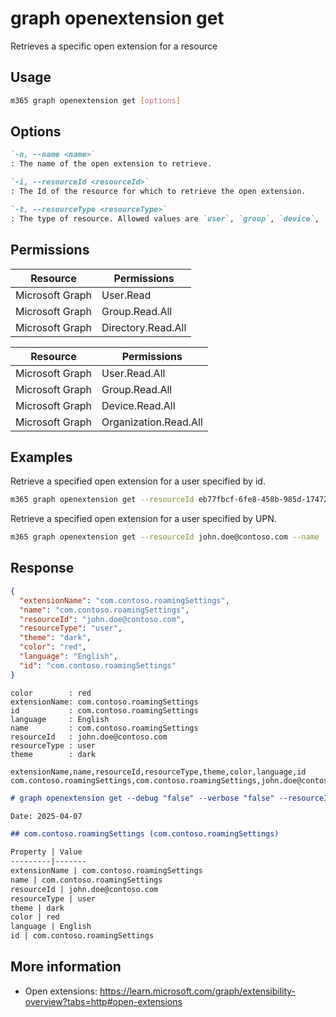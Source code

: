 
# graph openextension get

Retrieves a specific open extension for a resource

## Usage

```sh
m365 graph openextension get [options]
```

## Options

```md definition-list
`-n, --name <name>`
: The name of the open extension to retrieve.

`-i, --resourceId <resourceId>`
: The Id of the resource for which to retrieve the open extension.

`-t, --resourceType <resourceType>`
: The type of resource. Allowed values are `user`, `group`, `device`, `organization`.
```

<Global />

## Permissions
<Tabs>
  <TabItem value="Delegated">

  | Resource        | Permissions        |
  |-----------------|--------------------|
  | Microsoft Graph | User.Read          |
  | Microsoft Graph | Group.Read.All     |
  | Microsoft Graph | Directory.Read.All |

  </TabItem>
  <TabItem value="Application">

  | Resource        | Permissions           |
  |-----------------|-----------------------|
  | Microsoft Graph | User.Read.All         |
  | Microsoft Graph | Group.Read.All        |
  | Microsoft Graph | Device.Read.All       |
  | Microsoft Graph | Organization.Read.All |

  </TabItem>
</Tabs>

## Examples

Retrieve a specified open extension for a user specified by id.

```sh
m365 graph openextension get --resourceId eb77fbcf-6fe8-458b-985d-1747284793bc --name 'com.contoso.roamingSettings' --resourceType user
```

Retrieve a specified open extension for a user specified by UPN.

```sh
m365 graph openextension get --resourceId john.doe@contoso.com --name 'com.contoso.roamingSettings' --resourceType user
```

## Response

<Tabs>
  <TabItem value="JSON">

  ```json
  {
    "extensionName": "com.contoso.roamingSettings",
    "name": "com.contoso.roamingSettings",
    "resourceId": "john.doe@contoso.com",
    "resourceType": "user",
    "theme": "dark",
    "color": "red",
    "language": "English",
    "id": "com.contoso.roamingSettings"
  }
  ```

  </TabItem>
  <TabItem value="Text">

  ```text
  color        : red
  extensionName: com.contoso.roamingSettings
  id           : com.contoso.roamingSettings
  language     : English
  name         : com.contoso.roamingSettings
  resourceId   : john.doe@contoso.com
  resourceType : user
  theme        : dark
  ```

  </TabItem>
  <TabItem value="CSV">

  ```csv
  extensionName,name,resourceId,resourceType,theme,color,language,id
  com.contoso.roamingSettings,com.contoso.roamingSettings,john.doe@contoso.com,user,dark,red,English,com.contoso.roamingSettings
  ```

  </TabItem>
  <TabItem value="Markdown">

  ```md
  # graph openextension get --debug "false" --verbose "false" --resourceId "john.doe@contoso.com" --resourceType "user" --name "com.contoso.roamingSettings"

  Date: 2025-04-07

  ## com.contoso.roamingSettings (com.contoso.roamingSettings)

  Property | Value
  ---------|-------
  extensionName | com.contoso.roamingSettings
  name | com.contoso.roamingSettings
  resourceId | john.doe@contoso.com
  resourceType | user
  theme | dark
  color | red
  language | English
  id | com.contoso.roamingSettings
  ```
  
  </TabItem>
</Tabs>

## More information

- Open extensions: https://learn.microsoft.com/graph/extensibility-overview?tabs=http#open-extensions
